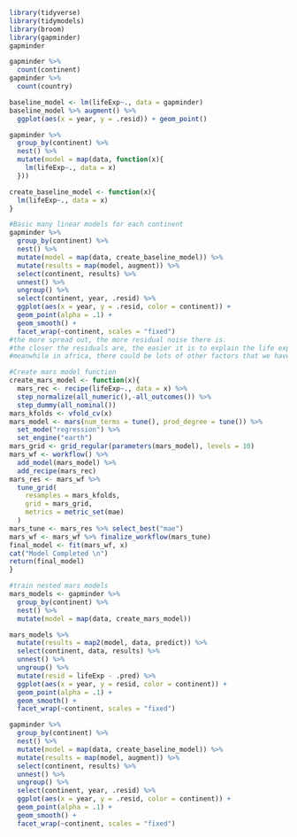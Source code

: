 ```r
library(tidyverse)
library(tidymodels)
library(broom)
library(gapminder)
gapminder
```


```r
gapminder %>% 
  count(continent)
gapminder %>% 
  count(country)
```

```r
baseline_model <- lm(lifeExp~., data = gapminder)
baseline_model %>% augment() %>% 
  ggplot(aes(x = year, y = .resid)) + geom_point()
```



```r
gapminder %>% 
  group_by(continent) %>% 
  nest() %>% 
  mutate(model = map(data, function(x){
    lm(lifeExp~., data = x)
  }))

create_baseline_model <- function(x){
  lm(lifeExp~., data = x)
}

#Basic many linear models for each continent 
gapminder %>% 
  group_by(continent) %>% 
  nest() %>% 
  mutate(model = map(data, create_baseline_model)) %>% 
  mutate(results = map(model, augment)) %>% 
  select(continent, results) %>% 
  unnest() %>% 
  ungroup() %>% 
  select(continent, year, .resid) %>% 
  ggplot(aes(x = year, y = .resid, color = continent)) + 
  geom_point(alpha = .1) + 
  geom_smooth() + 
  facet_wrap(~continent, scales = "fixed")
#the more spread out, the more residual noise there is.
#the closer the residuals are, the easier it is to explain the life expectancy.
#meanwhile in africa, there could be lots of other factors that we haven't accounted for.

```


```r
#Create mars model function
create_mars_model <- function(x){
  mars_rec <- recipe(lifeExp~., data = x) %>% 
  step_normalize(all_numeric(),-all_outcomes()) %>% 
  step_dummy(all_nominal()) 
mars_kfolds <- vfold_cv(x)
mars_model <- mars(num_terms = tune(), prod_degree = tune()) %>% 
  set_mode("regression") %>% 
  set_engine("earth")
mars_grid <- grid_regular(parameters(mars_model), levels = 10)
mars_wf <- workflow() %>% 
  add_model(mars_model) %>% 
  add_recipe(mars_rec)
mars_res <- mars_wf %>% 
  tune_grid(
    resamples = mars_kfolds,
    grid = mars_grid,
    metrics = metric_set(mae)
  )
mars_tune <- mars_res %>% select_best("mae")
mars_wf <- mars_wf %>% finalize_workflow(mars_tune)
final_model <- fit(mars_wf, x)
cat("Model Completed \n")
return(final_model)
}
```



```r
#train nested mars models
mars_models <- gapminder %>% 
  group_by(continent) %>% 
  nest() %>% 
  mutate(model = map(data, create_mars_model))
```


```r
mars_models %>% 
  mutate(results = map2(model, data, predict)) %>% 
  select(continent, data, results) %>% 
  unnest() %>% 
  ungroup() %>% 
  mutate(resid = lifeExp - .pred) %>% 
  ggplot(aes(x = year, y = resid, color = continent)) + 
  geom_point(alpha = .1) + 
  geom_smooth() + 
  facet_wrap(~continent, scales = "fixed")
```

```r
gapminder %>% 
  group_by(continent) %>% 
  nest() %>% 
  mutate(model = map(data, create_baseline_model)) %>% 
  mutate(results = map(model, augment)) %>% 
  select(continent, results) %>% 
  unnest() %>% 
  ungroup() %>% 
  select(continent, year, .resid) %>% 
  ggplot(aes(x = year, y = .resid, color = continent)) + 
  geom_point(alpha = .1) + 
  geom_smooth() + 
  facet_wrap(~continent, scales = "fixed")
```
